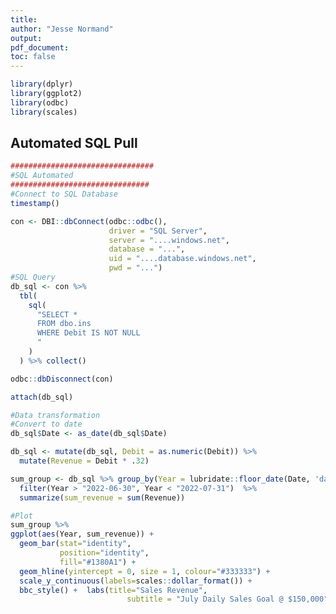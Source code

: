 ```yaml
--- 
title: 
author: "Jesse Normand"
output:
pdf_document:
toc: false
---
```


```r
library(dplyr)
library(ggplot2)
library(odbc)
library(scales)
```

## Automated SQL Pull

```r


################################
#SQL Automated
###############################
#Connect to SQL Database
timestamp()

con <- DBI::dbConnect(odbc::odbc(),
                      driver = "SQL Server",
                      server = "....windows.net",
                      database = "...",
                      uid = "....database.windows.net",
                      pwd = "...")
#SQL Query
db_sql <- con %>% 
  tbl(
    sql(
      "SELECT *
      FROM dbo.ins
      WHERE Debit IS NOT NULL
      "
    )
  ) %>% collect()

odbc::dbDisconnect(con)

attach(db_sql)

#Data transformation 
#Convert to date
db_sql$Date <- as_date(db_sql$Date)

db_sql <- mutate(db_sql, Debit = as.numeric(Debit)) %>% 
  mutate(Revenue = Debit * .32)  

sum_group <- db_sql %>% group_by(Year = lubridate::floor_date(Date, 'day')) %>% 
  filter(Year > "2022-06-30", Year < "2022-07-31")  %>% 
  summarize(sum_revenue = sum(Revenue))

#Plot
sum_group %>% 
ggplot(aes(Year, sum_revenue)) +
  geom_bar(stat="identity", 
           position="identity", 
           fill="#1380A1") +
  geom_hline(yintercept = 0, size = 1, colour="#333333") +
  scale_y_continuous(labels=scales::dollar_format()) + 
  bbc_style() +  labs(title="Sales Revenue",
                          subtitle = "July Daily Sales Goal @ $150,000") +  geom_hline(yintercept = 100000, size = 1, colour = "darkred", linetype = "dashed")

```
